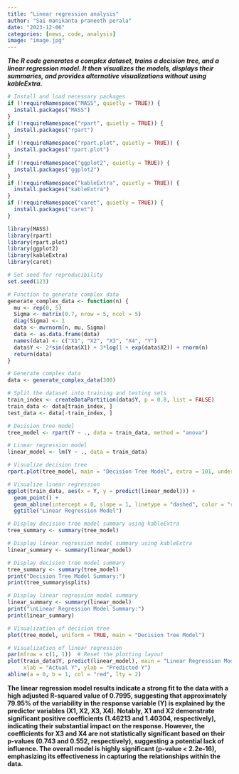 ```yaml
---
title: "Linear regression analysis"
author: "Sai manikanta praneeth perala"
date: "2023-12-06"
categories: [news, code, analysis]
image: "image.jpg"
---
```


***The R code generates a complex dataset, trains a decision tree, and a linear regression model. It then visualizes the models, displays their summaries, and provides alternative visualizations without using kableExtra.***

```r
# Install and load necessary packages
if (!requireNamespace("MASS", quietly = TRUE)) {
  install.packages("MASS")
}
if (!requireNamespace("rpart", quietly = TRUE)) {
  install.packages("rpart")
}
if (!requireNamespace("rpart.plot", quietly = TRUE)) {
  install.packages("rpart.plot")
}
if (!requireNamespace("ggplot2", quietly = TRUE)) {
  install.packages("ggplot2")
}
if (!requireNamespace("kableExtra", quietly = TRUE)) {
  install.packages("kableExtra")
}
if (!requireNamespace("caret", quietly = TRUE)) {
  install.packages("caret")
}

library(MASS)
library(rpart)
library(rpart.plot)
library(ggplot2)
library(kableExtra)
library(caret)

# Set seed for reproducibility
set.seed(123)

# Function to generate complex data
generate_complex_data <- function(n) {
  mu <- rep(0, 5)
  Sigma <- matrix(0.7, nrow = 5, ncol = 5)
  diag(Sigma) <- 1
  data <- mvrnorm(n, mu, Sigma)
  data <- as.data.frame(data)
  names(data) <- c("X1", "X2", "X3", "X4", "Y")
  data$Y <- 2*sin(data$X1) + 3*log(1 + exp(data$X2)) + rnorm(n)
  return(data)
}

# Generate complex data
data <- generate_complex_data(300)

# Split the dataset into training and testing sets
train_index <- createDataPartition(data$Y, p = 0.8, list = FALSE)
train_data <- data[train_index, ]
test_data <- data[-train_index, ]

# Decision tree model
tree_model <- rpart(Y ~ ., data = train_data, method = "anova")

# Linear regression model
linear_model <- lm(Y ~ ., data = train_data)

# Visualize decision tree
rpart.plot(tree_model, main = "Decision Tree Model", extra = 101, under = TRUE, compress = TRUE)

# Visualize linear regression
ggplot(train_data, aes(x = Y, y = predict(linear_model))) +
  geom_point() +
  geom_abline(intercept = 0, slope = 1, linetype = "dashed", color = "red") +
  ggtitle("Linear Regression Model")

# Display decision tree model summary using kableExtra
tree_summary <- summary(tree_model)

# Display linear regression model summary using kableExtra
linear_summary <- summary(linear_model)

# Display decision tree model summary
tree_summary <- summary(tree_model)
print("Decision Tree Model Summary:")
print(tree_summary$splits)

# Display linear regression model summary
linear_summary <- summary(linear_model)
print("\nLinear Regression Model Summary:")
print(linear_summary)

# Visualization of decision tree
plot(tree_model, uniform = TRUE, main = "Decision Tree Model")

# Visualization of linear regression
par(mfrow = c(1, 1))  # Reset the plotting layout
plot(train_data$Y, predict(linear_model), main = "Linear Regression Model",
     xlab = "Actual Y", ylab = "Predicted Y")
abline(a = 0, b = 1, col = "red", lty = 2)

```

**The linear regression model results indicate a strong fit to the data with a high adjusted R-squared value of 0.7995, suggesting that approximately 79.95% of the variability in the response variable (Y) is explained by the predictor variables (X1, X2, X3, X4). Notably, X1 and X2 demonstrate significant positive coefficients (1.46213 and 1.40304, respectively), indicating their substantial impact on the response. However, the coefficients for X3 and X4 are not statistically significant based on their p-values (0.743 and 0.552, respectively), suggesting a potential lack of influence. The overall model is highly significant (p-value \< 2.2e-16), emphasizing its effectiveness in capturing the relationships within the data.**
